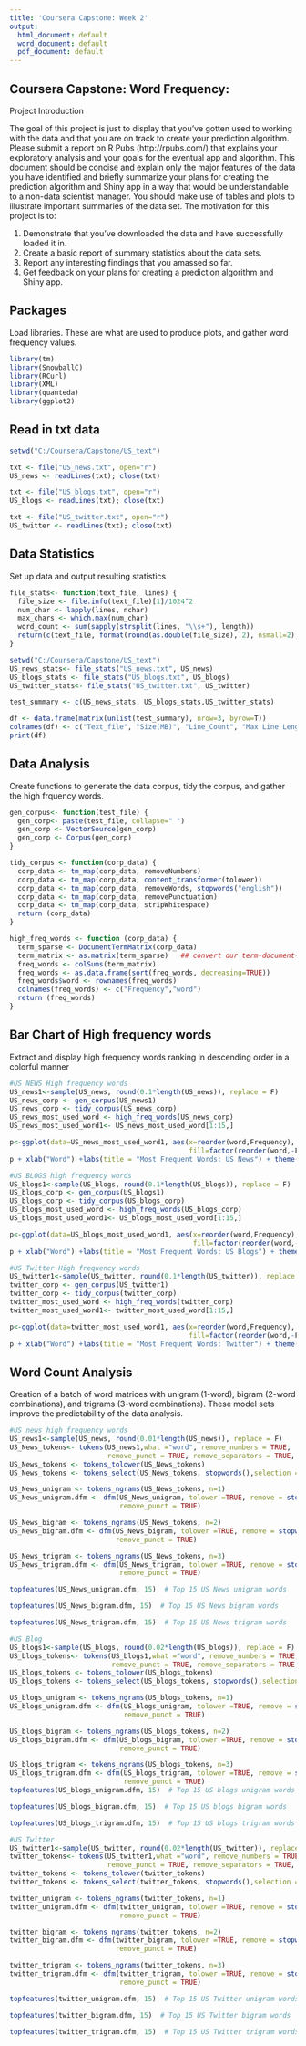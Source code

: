 ---
title: 'Coursera Capstone: Week 2'
output:
  html_document: default
  word_document: default
  pdf_document: default
---

## Coursera Capstone: Word Frequency:
Project Introduction

The goal of this project is just to display that you’ve gotten used to working with the data and that you are on track to create your prediction algorithm. Please submit a report on R Pubs (http://rpubs.com/) that explains your exploratory analysis and your goals for the eventual app and algorithm. This document should be concise and explain only the major features of the data you have identified and briefly summarize your plans for creating the prediction algorithm and Shiny app in a way that would be understandable to a non-data scientist manager. You should make use of tables and plots to illustrate important summaries of the data set. The motivation for this project is to:

1. Demonstrate that you’ve downloaded the data and have successfully loaded it in.
2. Create a basic report of summary statistics about the data sets.
3. Report any interesting findings that you amassed so far.
4. Get feedback on your plans for creating a prediction algorithm and Shiny app.

## Packages
Load libraries. These are what are used to produce plots, and gather word frequency values.
```{r}
library(tm)
library(SnowballC)
library(RCurl)
library(XML)
library(quanteda)
library(ggplot2)
```

## Read in txt data
```{r}
setwd("C:/Coursera/Capstone/US_text")

txt <- file("US_news.txt", open="r")
US_news <- readLines(txt); close(txt)

txt <- file("US_blogs.txt", open="r")
US_blogs <- readLines(txt); close(txt) 

txt <- file("US_twitter.txt", open="r")
US_twitter <- readLines(txt); close(txt)
```

## Data Statistics
Set up data and output resulting statistics
```{r}
file_stats<- function(text_file, lines) {
  file_size <- file.info(text_file)[1]/1024^2
  num_char <- lapply(lines, nchar)
  max_chars <- which.max(num_char)
  word_count <- sum(sapply(strsplit(lines, "\\s+"), length))
  return(c(text_file, format(round(as.double(file_size), 2), nsmall=2), length(lines),max_chars, word_count))
}

setwd("C:/Coursera/Capstone/US_text")
US_news_stats<- file_stats("US_news.txt", US_news)
US_blogs_stats <- file_stats("US_blogs.txt", US_blogs)
US_twitter_stats<- file_stats("US_twitter.txt", US_twitter)

test_summary <- c(US_news_stats, US_blogs_stats,US_twitter_stats)

df <- data.frame(matrix(unlist(test_summary), nrow=3, byrow=T))
colnames(df) <- c("Text_file", "Size(MB)", "Line_Count", "Max Line Length", "Words_Count")
print(df)
```

## Data Analysis
Create functions to generate the data corpus, tidy the corpus, and gather the high frquency words.
```{r}
gen_corpus<- function(test_file) {
  gen_corp<- paste(test_file, collapse=" ")
  gen_corp <- VectorSource(gen_corp)
  gen_corp <- Corpus(gen_corp)
}

tidy_corpus <- function(corp_data) {
  corp_data <- tm_map(corp_data, removeNumbers)
  corp_data <- tm_map(corp_data, content_transformer(tolower))
  corp_data <- tm_map(corp_data, removeWords, stopwords("english"))
  corp_data <- tm_map(corp_data, removePunctuation)
  corp_data <- tm_map(corp_data, stripWhitespace)
  return (corp_data)
}

high_freq_words <- function (corp_data) {
  term_sparse <- DocumentTermMatrix(corp_data)
  term_matrix <- as.matrix(term_sparse)   ## convert our term-document-matrix into a normal matrix
  freq_words <- colSums(term_matrix)
  freq_words <- as.data.frame(sort(freq_words, decreasing=TRUE))
  freq_words$word <- rownames(freq_words)
  colnames(freq_words) <- c("Frequency","word")
  return (freq_words)
}
```

## Bar Chart of High frequency words
Extract and display high frequency words ranking in descending order in a colorful manner
```{r}
#US NEWS High frequency words
US_news1<-sample(US_news, round(0.1*length(US_news)), replace = F)
US_news_corp <- gen_corpus(US_news1)
US_news_corp <- tidy_corpus(US_news_corp)
US_news_most_used_word <- high_freq_words(US_news_corp)
US_news_most_used_word1<- US_news_most_used_word[1:15,]

p<-ggplot(data=US_news_most_used_word1, aes(x=reorder(word,Frequency), y=Frequency,
                                            fill=factor(reorder(word,-Frequency)))) + geom_bar(stat="identity") 
p + xlab("Word") +labs(title = "Most Frequent Words: US News") + theme(legend.title=element_blank()) + coord_flip()
```

```{r}
#US BLOGS high frequency words
US_blogs1<-sample(US_blogs, round(0.1*length(US_blogs)), replace = F)
US_blogs_corp <- gen_corpus(US_blogs1)
US_blogs_corp <- tidy_corpus(US_blogs_corp)
US_blogs_most_used_word <- high_freq_words(US_blogs_corp)
US_blogs_most_used_word1<- US_blogs_most_used_word[1:15,]

p<-ggplot(data=US_blogs_most_used_word1, aes(x=reorder(word,Frequency), y=Frequency,
                                             fill=factor(reorder(word,-Frequency)))) + geom_bar(stat="identity") 
p + xlab("Word") +labs(title = "Most Frequent Words: US Blogs") + theme(legend.title=element_blank()) + coord_flip()
```

```{r}
#US Twitter High frequency words 
US_twitter1<-sample(US_twitter, round(0.1*length(US_twitter)), replace = F)
twitter_corp <- gen_corpus(US_twitter1)
twitter_corp <- tidy_corpus(twitter_corp)
twitter_most_used_word <- high_freq_words(twitter_corp)
twitter_most_used_word1<- twitter_most_used_word[1:15,]

p<-ggplot(data=twitter_most_used_word1, aes(x=reorder(word,Frequency), y=Frequency,
                                            fill=factor(reorder(word,-Frequency)))) + geom_bar(stat="identity") 
p + xlab("Word") +labs(title = "Most Frequent Words: Twitter") + theme(legend.title=element_blank()) + coord_flip()
```

## Word Count Analysis
Creation of a batch of word matrices with unigram (1-word), bigram (2-word combinations), and trigrams (3-word combinations). These model sets improve the predictability of the data analysis.
```{r}
#US news high frequency words    
US_news1<-sample(US_news, round(0.01*length(US_news)), replace = F)
US_News_tokens<- tokens(US_news1,what ="word", remove_numbers = TRUE, 
                        remove_punct = TRUE, remove_separators = TRUE, remove_symbols =TRUE )
US_News_tokens <- tokens_tolower(US_News_tokens)
US_News_tokens <- tokens_select(US_News_tokens, stopwords(),selection ="remove")

US_News_unigram <- tokens_ngrams(US_News_tokens, n=1) 
US_News_unigram.dfm <- dfm(US_News_unigram, tolower =TRUE, remove = stopwords("english"), 
                           remove_punct = TRUE)    

US_News_bigram <- tokens_ngrams(US_News_tokens, n=2)  
US_News_bigram.dfm <- dfm(US_News_bigram, tolower =TRUE, remove = stopwords("english"), 
                          remove_punct = TRUE)

US_News_trigram <- tokens_ngrams(US_News_tokens, n=3)  
US_News_trigram.dfm <- dfm(US_News_trigram, tolower =TRUE, remove = stopwords("english"), 
                           remove_punct = TRUE)

topfeatures(US_News_unigram.dfm, 15)  # Top 15 US News unigram words
```

```{r}
topfeatures(US_News_bigram.dfm, 15)  # Top 15 US News bigram words
```

```{r}
topfeatures(US_News_trigram.dfm, 15)  # Top 15 US News trigram words
```

```{r}
#US Blog
US_blogs1<-sample(US_blogs, round(0.02*length(US_blogs)), replace = F)
US_blogs_tokens<- tokens(US_blogs1,what ="word", remove_numbers = TRUE, 
                         remove_punct = TRUE, remove_separators = TRUE, remove_symbols =TRUE )
US_blogs_tokens <- tokens_tolower(US_blogs_tokens)
US_blogs_tokens <- tokens_select(US_blogs_tokens, stopwords(),selection ="remove")

US_blogs_unigram <- tokens_ngrams(US_blogs_tokens, n=1)  
US_blogs_unigram.dfm <- dfm(US_blogs_unigram, tolower =TRUE, remove = stopwords("english"), 
                            remove_punct = TRUE)    

US_blogs_bigram <- tokens_ngrams(US_blogs_tokens, n=2)  
US_blogs_bigram.dfm <- dfm(US_blogs_bigram, tolower =TRUE, remove = stopwords("english"), 
                           remove_punct = TRUE)

US_blogs_trigram <- tokens_ngrams(US_blogs_tokens, n=3)  
US_blogs_trigram.dfm <- dfm(US_blogs_trigram, tolower =TRUE, remove = stopwords("english"), 
                            remove_punct = TRUE)
topfeatures(US_blogs_unigram.dfm, 15)  # Top 15 US blogs unigram words
```

```{r}
topfeatures(US_blogs_bigram.dfm, 15)  # Top 15 US blogs bigram words
```

```{r}
topfeatures(US_blogs_trigram.dfm, 15)  # Top 15 US blogs trigram words
```

```{r}
#US Twitter
US_twitter1<-sample(US_twitter, round(0.02*length(US_twitter)), replace = F)
twitter_tokens<- tokens(US_twitter1,what ="word", remove_numbers = TRUE, 
                        remove_punct = TRUE, remove_separators = TRUE, remove_symbols =TRUE )
twitter_tokens <- tokens_tolower(twitter_tokens)
twitter_tokens <- tokens_select(twitter_tokens, stopwords(),selection ="remove")

twitter_unigram <- tokens_ngrams(twitter_tokens, n=1)
twitter_unigram.dfm <- dfm(twitter_unigram, tolower =TRUE, remove = stopwords("english"), 
                           remove_punct = TRUE)    

twitter_bigram <- tokens_ngrams(twitter_tokens, n=2)
twitter_bigram.dfm <- dfm(twitter_bigram, tolower =TRUE, remove = stopwords("english"), 
                          remove_punct = TRUE)

twitter_trigram <- tokens_ngrams(twitter_tokens, n=3)
twitter_trigram.dfm <- dfm(twitter_trigram, tolower =TRUE, remove = stopwords("english"), 
                           remove_punct = TRUE)

topfeatures(twitter_unigram.dfm, 15)  # Top 15 US Twitter unigram words
```

```{r}
topfeatures(twitter_bigram.dfm, 15)  # Top 15 US Twitter bigram words
```

```{r}
topfeatures(twitter_trigram.dfm, 15)  # Top 15 US Twitter trigram words
````